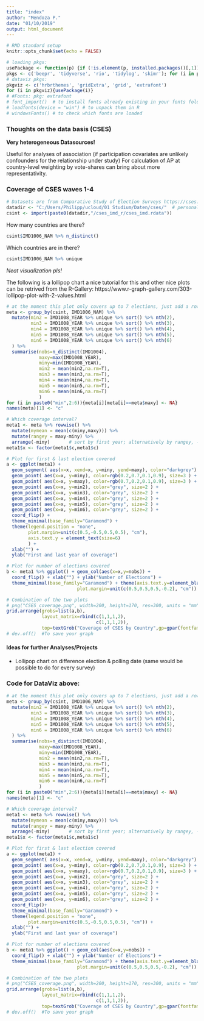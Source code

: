 ```yaml
---
title: "index"
author: "Mendoza P."
date: "01/10/2019"
output: html_document
---
```


```r
# RMD standard setup
knitr::opts_chunk$set(echo = FALSE)

# loading pkgs:
usePackage <- function(p) {if (!is.element(p, installed.packages()[,1]))install.packages(p,dep = TRUE, repos = "http://cran.wu.ac.at"); library(p, character.only = TRUE)}
pkgs <- c('beepr', 'tidyverse', 'rio', 'tidylog', 'skimr'); for (i in pkgs){usePackage(i)}
# dataviz pkgs:
pkgviz <- c('hrbrthemes', 'gridExtra', 'grid', 'extrafont')
for (i in pkgviz){usePackage(i)} 
# #Fonts: pkg: extrafont
# font_import()  # to install fonts already existing in your fonts folder to R [CAUTION: can take ages]
# loadfonts(device = "win") # to unpack them in R
# windowsFonts() # to check which fonts are loaded

```


### Thoughts on the data basis (CSES)

__Very heterogeneous Datasources!__

Useful for analyses of association (if participation covariates are unlikely confounders for the relationship under study)
For calculation of AP at country-level weighting by vote-shares can bring about more representativity.

### Coverage of CSES waves 1-4

```r
# Datasets are from Comparative Study of Election Surveys https://cses.org/data-download/ 
datadir <- "C:/Users/Philipp/ucloud/01 Studium/Daten/cses/"  # personalize your datadirectory
csint <- import(paste0(datadir,"/cses_imd_r/cses_imd.rdata"))

```

How many countries are there?
```r
csint$IMD1006_NAM %>% n_distinct()
```

Which countries are in there?
```r
csint$IMD1006_NAM %>% unique
```

_Neat visualization pls!_

The following is a lollipop chart a nice tutorial for this and other nice plots can be retrived from the R-Gallery: https://www.r-graph-gallery.com/303-lollipop-plot-with-2-values.html

```r
# at the moment this plot only covers up to 7 elections, just add a row to expand
meta <- group_by(csint, IMD1006_NAM) %>% 
  mutate(min2 = IMD1008_YEAR %>% unique %>% sort() %>% nth(2),
         min3 = IMD1008_YEAR %>% unique %>% sort() %>% nth(3),
         min4 = IMD1008_YEAR %>% unique %>% sort() %>% nth(4),
         min5 = IMD1008_YEAR %>% unique %>% sort() %>% nth(5),
         min6 = IMD1008_YEAR %>% unique %>% sort() %>% nth(6) 
  ) %>% 
  summarise(nobs=n_distinct(IMD1004),
            maxy=max(IMD1008_YEAR), 
            miny=min(IMD1008_YEAR),
            min2 = mean(min2,na.rm=T),
            min3 = mean(min3,na.rm=T),
            min4 = mean(min4,na.rm=T),
            min5 = mean(min5,na.rm=T),
            min6 = mean(min6,na.rm=T)
            )
for (i in paste0("min",2:6)){meta[i][meta[i]==meta$maxy] <- NA}
names(meta)[1] <- "c"

# Which coverage interval? 
meta1 <- meta %>% rowwise() %>% 
  mutate(mymean = mean(c(miny,maxy))) %>% 
  mutate(rangey = maxy-miny) %>% 
  arrange(-miny)       # sort by first year; alternatively by rangey, -mymean, nobs
meta1$x <- factor(meta1$c,meta1$c)

# Plot for first & last election covered
a <- ggplot(meta1) +
  geom_segment( aes(x=x, xend=x, y=miny, yend=maxy), color="darkgrey") +
  geom_point( aes(x=x, y=miny), color=rgb(0.2,0.7,0.1,0.9), size=3 ) +
  geom_point( aes(x=x, y=maxy), color=rgb(0.7,0.2,0.1,0.9), size=3 ) +
  geom_point( aes(x=x, y=min2), color="grey", size=2 ) +
  geom_point( aes(x=x, y=min3), color="grey", size=2 ) +
  geom_point( aes(x=x, y=min4), color="grey", size=2 ) +
  geom_point( aes(x=x, y=min5), color="grey", size=2 ) +
  geom_point( aes(x=x, y=min6), color="grey", size=2 ) +
  coord_flip() +
  theme_minimal(base_family="Garamond") +
  theme(legend.position = "none",
        plot.margin=unit(c(0.5,-0.5,0.5,0.5), "cm"),
        axis.text.y = element_text(size=6)
        ) +
  xlab("") +
  ylab("First and last year of coverage")

# Plot for number of elections covered
b <- meta1 %>% ggplot() + geom_col(aes(x=x,y=nobs)) + 
  coord_flip() + xlab("") + ylab("Number of Elections") +
  theme_minimal(base_family="Garamond") + theme(axis.text.y=element_blank(),
                          plot.margin=unit(c(0.5,0.5,0.5,-0.2), "cm"))

# Combination of the two plots
# png("CSES_coverage.png", width=200, height=170, res=300, units = "mm", family = "Garamond") #To save your graph
grid.arrange(grobs=list(a,b),
             layout_matrix=rbind(c(1,1,1,2),
                                 c(1,1,1,2)),
             top=textGrob("Coverage of CSES by Country",gp=gpar(fontfamily="Garamond"))) 
# dev.off()  #To save your graph

```



#### Ideas for further Analyses/Projects
- Lollipop chart on difference election & polling date (same would be possible to do for every survey)


### Code for DataViz above:
```r
# at the moment this plot only covers up to 7 elections, just add a row to expand
meta <- group_by(csint, IMD1006_NAM) %>% 
  mutate(min2 = IMD1008_YEAR %>% unique %>% sort() %>% nth(2),
         min3 = IMD1008_YEAR %>% unique %>% sort() %>% nth(3),
         min4 = IMD1008_YEAR %>% unique %>% sort() %>% nth(4),
         min5 = IMD1008_YEAR %>% unique %>% sort() %>% nth(5),
         min6 = IMD1008_YEAR %>% unique %>% sort() %>% nth(6) 
  ) %>% 
  summarise(nobs=n_distinct(IMD1004),
            maxy=max(IMD1008_YEAR), 
            miny=min(IMD1008_YEAR),
            min2 = mean(min2,na.rm=T),
            min3 = mean(min3,na.rm=T),
            min4 = mean(min4,na.rm=T),
            min5 = mean(min5,na.rm=T),
            min6 = mean(min6,na.rm=T)
            )
for (i in paste0("min",2:6)){meta[i][meta[i]==meta$maxy] <- NA}
names(meta)[1] <- "c"

# Which coverage interval? 
meta1 <- meta %>% rowwise() %>% 
  mutate(mymean = mean(c(miny,maxy))) %>% 
  mutate(rangey = maxy-miny) %>% 
  arrange(-miny)       # sort by first year; alternatively by rangey, -mymean, nobs
meta1$x <- factor(meta1$c,meta1$c)

# Plot for first & last election covered
a <- ggplot(meta1) +
  geom_segment( aes(x=x, xend=x, y=miny, yend=maxy), color="darkgrey") +
  geom_point( aes(x=x, y=miny), color=rgb(0.2,0.7,0.1,0.9), size=3 ) +
  geom_point( aes(x=x, y=maxy), color=rgb(0.7,0.2,0.1,0.9), size=3 ) +
  geom_point( aes(x=x, y=min2), color="grey", size=2 ) +
  geom_point( aes(x=x, y=min3), color="grey", size=2 ) +
  geom_point( aes(x=x, y=min4), color="grey", size=2 ) +
  geom_point( aes(x=x, y=min5), color="grey", size=2 ) +
  geom_point( aes(x=x, y=min6), color="grey", size=2 ) +
  coord_flip()+
  theme_minimal(base_family="Garamond") +
  theme(legend.position = "none",
        plot.margin=unit(c(0.5,-0.5,0.5,0.5), "cm")) +
  xlab("") +
  ylab("First and last year of coverage")

# Plot for number of elections covered
b <- meta1 %>% ggplot() + geom_col(aes(x=x,y=nobs)) + 
  coord_flip() + xlab("") + ylab("Number of Elections") +
  theme_minimal(base_family="Garamond") + theme(axis.text.y=element_blank(),
                          plot.margin=unit(c(0.5,0.5,0.5,-0.2), "cm"))

# Combination of the two plots
# png("CSES_coverage.png", width=200, height=170, res=300, units = "mm", family = "Garamond") #To save your graph
grid.arrange(grobs=list(a,b), 
             layout_matrix=rbind(c(1,1,1,2),
                                 c(1,1,1,2)),
             top=textGrob("Coverage of CSES by Country",gp=gpar(fontfamily="Garamond"))) 
# dev.off()  #To save your graph

```



